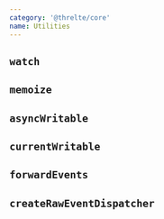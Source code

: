 ```yaml
---
category: '@threlte/core'
name: Utilities
---
```


## `watch`

## `memoize`

## `asyncWritable`

## `currentWritable`

## `forwardEvents`

## `createRawEventDispatcher`
